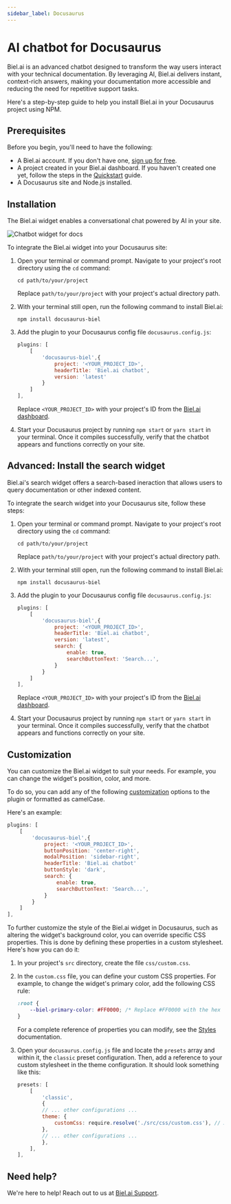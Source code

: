 ```yaml
---
sidebar_label: Docusaurus
---
```



# AI chatbot for Docusaurus

Biel.ai is an advanced chatbot designed to transform the way users interact with your technical documentation.
By leveraging AI, Biel.ai delivers instant, context-rich answers, making your documentation more accessible and reducing the need for repetitive support tasks.

Here's a step-by-step guide to help you install Biel.ai in your Docusaurus project using NPM.

## Prerequisites

Before you begin, you'll need to have the following:

- A Biel.ai account. If you don't have one, [sign up for free](https://app.biel.ai/accounts/signup/).
- A project created in your Biel.ai dashboard. If you haven't created one yet, follow the steps in the [Quickstart](../quickstart.md#2-create-a-project) guide.
- A Docusaurus site and Node.js installed.

## Installation

The Biel.ai widget enables a conversational chat powered by AI in your site.

![Chatbot widget for docs](./images/biel-widget-docs.png)

To integrate the Biel.ai widget into your Docusaurus site:

1. Open your terminal or command prompt. Navigate to your project's root directory using the `cd` command:

    ```console
    cd path/to/your/project
    ```
    
    Replace `path/to/your/project` with your project's actual directory path.

1. With your terminal still open, run the following command to install Biel.ai:

    ```console
    npm install docusaurus-biel
    ```
    
1. Add the plugin to your Docusaurus config file `docusaurus.config.js`:

    ```js
    plugins: [
        [
            'docusaurus-biel',{
                project: '<YOUR_PROJECT_ID>',
                headerTitle: 'Biel.ai chatbot',
                version: 'latest'
            }
        ]
    ],
    ```

    Replace `<YOUR_PROJECT_ID>` with your project's ID from the [Biel.ai dashboard](../quickstart.md#2-create-a-project).

1. Start your Docusaurus project by running `npm start` or `yarn start` in your terminal. Once it compiles successfully, verify that the chatbot appears and functions correctly on your site.


## Advanced: Install the search widget

Biel.ai's search widget offers a search-based ineraction that allows users to query documentation or other indexed content.

To integrate the search widget into your Docusaurus site, follow these steps:

1. Open your terminal or command prompt. Navigate to your project's root directory using the `cd` command:

    ```console
    cd path/to/your/project
    ```
    
    Replace `path/to/your/project` with your project's actual directory path.

1. With your terminal still open, run the following command to install Biel.ai:

    ```console
    npm install docusaurus-biel
    ```
    
1. Add the plugin to your Docusaurus config file `docusaurus.config.js`:

    ```js
    plugins: [
        [
            'docusaurus-biel',{
                project: '<YOUR_PROJECT_ID>',
                headerTitle: 'Biel.ai chatbot',
                version: 'latest',
                search: {
                    enable: true,
                    searchButtonText: 'Search...',
                }
            }
        ]
    ],
    ```

    Replace `<YOUR_PROJECT_ID>` with your project's ID from the [Biel.ai dashboard](../quickstart.md#2-create-a-project).

1. Start your Docusaurus project by running `npm start` or `yarn start` in your terminal. Once it compiles successfully, verify that the chatbot appears and functions correctly on your site.


## Customization

You can customize the Biel.ai widget to suit your needs. For example, you can change the widget's position, color, and more.

To do so, you can add any of the following [customization](../customization/layout.mdx) options to the plugin or formatted as camelCase.

Here's an example:

```js
plugins: [
    [
        'docusaurus-biel',{
            project: '<YOUR_PROJECT_ID>',
            buttonPosition: 'center-right',
            modalPosition: 'sidebar-right',
            headerTitle: 'Biel.ai chatbot'
            buttonStyle: 'dark',
            search: {
                enable: true,
                searchButtonText: 'Search...',
            }
        }
    ]
],
```

To further customize the style of the Biel.ai widget in Docusaurus, such as altering the widget's background color, you can override specific CSS properties. This is done by defining these properties in a custom stylesheet. Here's how you can do it:

1. In your project's `src` directory, create the file `css/custom.css`.

1. In the `custom.css` file, you can define your custom CSS properties. For example, to change the widget's primary color, add the following CSS rule:

    ```css
    :root {
        --biel-primary-color: #FF0000; /* Replace #FF0000 with the hex color code of your choice */
    }
    ```

    For a complete reference of properties you can modify, see the [Styles](../customization/styles) documentation.

1. Open your `docusaurus.config.js` file and locate the `presets` array and within it, the `classic` preset configuration. Then, add a reference to your custom stylesheet in the theme configuration. It should look something like this:

    ```js
    presets: [
        [
            'classic',
            {
            // ... other configurations ...
            theme: {
                customCss: require.resolve('./src/css/custom.css'), // Add this line
            },
            // ... other configurations ...
            },
        ],
    ],
    ```

## Need help?

We're here to help! Reach out to us at [Biel.ai Support](https://biel.ai/contact).
